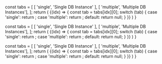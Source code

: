 

  const tabs = [
    [ 'single', 'Single DB Instance' ],
    [ 'multiple', 'Multiple DB Instances'],
  ];
  return (
    <TabPanel items={tabs}>
      {(idx) => {
        const tab = tabs[idx][0];
        switch (tab) {
          case 'single':
            return <TabTextContent><CollectorDotEnvSingle apiKey={apiKey} /></TabTextContent>;
          case 'multiple':
            return <TabTextContent><CollectorDotEnvMulti apiKey={apiKey} /></TabTextContent>;
          default:
            return null;
        }
      }}
    </TabPanel>
  )
}

  const tabs = [
    [ 'single', 'Single DB Instance' ],
    [ 'multiple', 'Multiple DB Instances'],
  ];
  return (
    <TabPanel items={tabs}>
      {(idx) => {
        const tab = tabs[idx][0];
        switch (tab) {
          case 'single':
            return <TabTextContent><CollectorDotEnvSingleECS apiKey={apiKey} /></TabTextContent>;
          case 'multiple':
            return <TabTextContent><CollectorDotEnvMultiECS apiKey={apiKey} /></TabTextContent>;
          default:
            return null;
        }
      }}
    </TabPanel>
  )
}

  const tabs = [
    [ 'single', 'Single DB Instance' ],
    [ 'multiple', 'Multiple DB Instances'],
  ];
  return (
    <TabPanel items={tabs}>
      {(idx) => {
        const tab = tabs[idx][0];
        switch (tab) {
          case 'single':
            return <TabTextContent><CollectorDotEnvSingleEKS apiKey={apiKey} /></TabTextContent>;
          case 'multiple':
            return <TabTextContent><CollectorDotEnvMultiEKS apiKey={apiKey} /></TabTextContent>;
          default:
            return null;
        }
      }}
    </TabPanel>
  )
}
